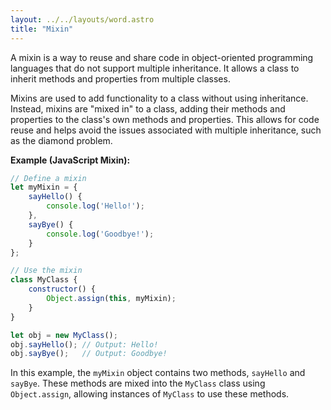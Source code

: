 ```yaml
---
layout: ../../layouts/word.astro
title: "Mixin"
---
```

A mixin is a way to reuse and share code in object-oriented programming languages that do not support multiple inheritance. It allows a class to inherit methods and properties from multiple classes.

Mixins are used to add functionality to a class without using inheritance. Instead, mixins are "mixed in" to a class, adding their methods and properties to the class's own methods and properties. This allows for code reuse and helps avoid the issues associated with multiple inheritance, such as the diamond problem.

**Example (JavaScript Mixin):**
```javascript
// Define a mixin
let myMixin = {
    sayHello() {
        console.log('Hello!');
    },
    sayBye() {
        console.log('Goodbye!');
    }
};

// Use the mixin
class MyClass {
    constructor() {
        Object.assign(this, myMixin);
    }
}

let obj = new MyClass();
obj.sayHello(); // Output: Hello!
obj.sayBye();   // Output: Goodbye!
```

In this example, the `myMixin` object contains two methods, `sayHello` and `sayBye`. These methods are mixed into the `MyClass` class using `Object.assign`, allowing instances of `MyClass` to use these methods.